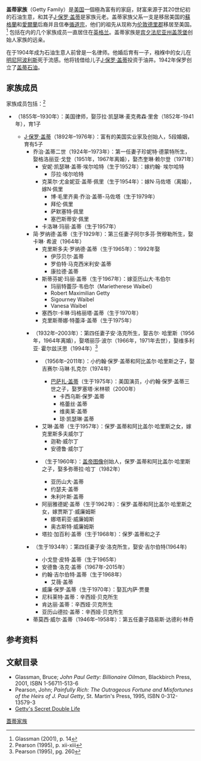 '''盖蒂家族'''（Getty Family）是[[美国|美国]]一個極為富有的家庭，财富来源于其20世纪初的石油生意，{{tsl|en|George Getty|乔治·盖蒂}}和其子[[保羅·蓋提|J·保罗·盖蒂]]是家族元老。盖蒂家族父系一支是移居美国的[[蘇格蘭|蘇格蘭]]和[[愛爾蘭|愛爾蘭]]后裔并且信奉[[循道宗|循道宗]]，他们的祖先从现称为[[伦敦德里郡|伦敦德里郡]]移居至美国。<ref>Glassman (2001), p. 14</ref> 包括{{tsl|en|John Paul Getty, Jr.|小约翰·保罗·盖蒂}}在内的几个家族成员一直居住在[[英格兰|英格兰]]。盖蒂家族是[[宾夕法尼亚州|宾夕法尼亚州]][[盖茨堡|盖茨堡]]创始人{{tsl|en|Samuel Gettys|塞缪尔·蓋茨}}家族的远亲。

{{tsl|en|George Getty|乔治·盖蒂}}在于1904年成为石油生意人前曾是一名律师。他婚后育有一子，襁褓中的女儿在[[明尼阿波利斯|明尼阿波利斯]]死于流感。他将钱借给儿子[[保羅·蓋提|J·保罗·盖蒂]]投资于油井。1942年保罗创立了[[盖蒂石油|盖蒂石油]]。

==家族成员==
家族成员包括：<ref>Pearson (1995), p. xii-xiii</ref>
*{{tsl|en|George Getty|乔治·盖蒂}}（1855年–1930年）：美国律师，娶莎拉·凯瑟琳·麦克弗森·里舍（1852年-1941年），育1子
**[[保羅·蓋提|J·保罗·盖蒂]]（1892年–1976年）：富有的美国实业家及{{tsl|en|Getty Oil|盖蒂石油公司}}创始人，5段婚姻，育有5子 
***乔治·盖蒂二世（1924年–1973年）：第一任妻子珍妮特·德蒙特所生，娶格洛丽亚·戈登（1951年，1967年离婚），娶杰奎琳·赖尔登（1971年）
****安妮·凯瑟琳·盖蒂·埃尔哈特（生于1952年）：嫁约翰· 埃尔哈特
*****莎拉·埃尔哈特
****克莱尔·尤金妮亚·盖蒂·佩里（生于1954年）：嫁N·马佐塔（离婚），嫁N·佩里
*****博·毛里齐奥·乔治·盖蒂-马佐塔（生于1979年）
*****拜伦·佩里
*****萨默塞特·佩里
*****塞巴斯蒂安·佩里
****卡洛琳·玛丽·盖蒂（生于1957年）
***简·罗纳德·盖蒂（生于1929年）：第三任妻子阿尔多芬·贺穆勒所生，娶卡琳· 希波（1964年）
****克里斯多夫·罗纳德·盖蒂（生于1965年）：1992年娶{{tsl|en|Pia Getty|皮娅·米勒}}
*****伊莎贝尔·盖蒂
*****罗伯特·马克西米利安·盖蒂
*****康拉德·盖蒂
****斯蒂芬妮·玛丽·盖蒂（生于1967年）：嫁亚历山大·韦伯尔
*****玛丽特蕾莎·韦伯尔（Marietherese Waibel）
*****Robert Maximilian Getty
*****Sigourney Waibel
*****Vanesa Waibel
****塞西尔·卡琳·玛格丽塔·盖蒂（生于1970年）
****克里斯蒂娜·特蕾泽·盖蒂（生于1975年）
***{{tsl|en|John Paul Getty, Jr.|小约翰·保罗·盖蒂}}（1932年–2003年）：第四任妻子安·洛克所生，娶吉尔· 哈里斯（1956年，1964年离婚），娶塔丽莎·波尔（1966年，1971年去世），娶维多利亚· 霍尔兹沃思（1994年）<ref>Pearson (1995), pg. 260</ref>
**** {{tsl|en|John Paul Getty III|约翰·保罗·盖蒂三世}}（1956年–2011年）：小约翰·保罗·盖蒂和阿比盖尔·哈里斯之子，娶吉赛尔·马琳·扎克尔（1974年）
*****[[巴薩扎·蓋提|巴萨扎·盖蒂]]（生于1975年）：美国演员，小约翰·保罗·盖蒂三世之子，娶罗塞塔·米林顿（2000年）
****** 卡西乌斯·保罗·盖蒂
****** 格蕾丝·盖蒂
****** 维奥莱·盖蒂
****** 琼·凯瑟琳·盖蒂
****艾琳·盖蒂（生于1957年）：保罗·盖蒂和阿比盖尔·哈里斯之女，嫁克里斯多夫威尔丁
*****迦勒·威尔丁
*****安德鲁·威尔丁
****{{tsl|en|Mark Getty|马克·盖蒂}}（生于1960年）：[[盖帝图像|盖帝图像]]创始人，保罗·盖蒂和阿比盖尔·哈里斯之子，娶多弥蒂拉·哈丁（1982年）
*****亚历山大·盖蒂
*****约瑟夫·盖蒂
*****朱利叶斯·盖蒂
****阿丽雅德妮·盖蒂（生于1962年）：保罗·盖蒂和阿比盖尔·哈里斯之女，嫁贾斯丁·威廉姆斯
*****娜塔莉亚·威廉姆斯
*****奥古斯特·威廉姆斯
****塔拉·加百利·盖蒂（生于1968年）：保罗·盖蒂和{{tsl|en|Talitha Getty|塔丽莎·波尔}}之子
***{{tsl|en|Gordon Getty|戈登·盖蒂}}（生于1934年）：第四任妻子安·洛克所生，娶安·吉尔伯特(1964年)
****小戈登·皮特·盖蒂（生于1965年）
****安德鲁·洛克·盖蒂（1967年-2015年）
****约翰·吉尔伯特·盖蒂（生于1968年）
*****艾薇·盖蒂
****威廉·保罗·盖蒂（生于1970年）：娶瓦内萨·贾曼
****尼科莱特·盖蒂：辛西娅·贝克所生
****肯达丽·盖蒂：辛西娅·贝克所生
****亚历山德拉·盖蒂：辛西娅·贝克所生
***蒂莫西·威尔·盖蒂（1946年–1958年）：第五任妻子路易斯·达德利·林奇

==参考资料==
{{Reflist}}

==文献目录==
* Glassman, Bruce; ''John Paul Getty: Billionaire Oilman'', Blackbirch Press, 2001, ISBN 1-56711-513-6
* Pearson, John; ''Painfully Rich: The Outrageous Fortune and Misfortunes of the Heirs of J. Paul Getty'', St. Martin's Press, 1995, ISBN 0-312-13579-3
* [http://www.sfgate.com/news/article/Getty-s-Secret-Double-Life-Second-family-in-2911639.php Getty's Secret Double Life] {{Wayback|url=http://www.sfgate.com/news/article/Getty-s-Secret-Double-Life-Second-family-in-2911639.php |date=20210320000934 }}

{{DEFAULTSORT:Getty Family}}

[[Category:蓋蒂家族|]]